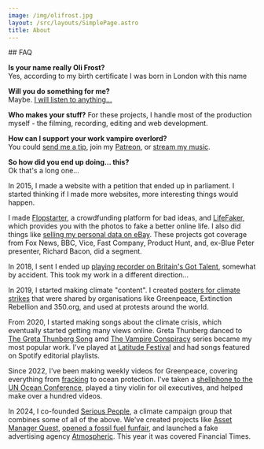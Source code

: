 ```yaml
---
image: /img/olifrost.jpg
layout: /src/layouts/SimplePage.astro
title: About
---
```


<BioBuilder />
## FAQ

**Is your name really Oli Frost?**  
Yes, according to my birth certificate I was born in London with this name

**Will you do something for me?**  
Maybe. [I will listen to anything…](mailto:mail@olifro.st)

**Who makes your stuff?**
For these projects, I handle most of the production myself - the filming, recording, editing and web development.

**How can I support your work vampire overlord?**  
You could [send me a tip](https://ko-fi.com/olifrost), join my [Patreon](https://www.patreon.com/OliFrost/membership), or [stream my music](https://olifro.st/links).

**So how did you end up doing… this?**  
Ok that's a long one…

<BioExpander summary="See more">
In 2015, I made a website with a petition that ended up in parliament. I started thinking if I made more websites, more interesting things would happen.

I made [Flopstarter](/blog/flopstarter), a crowdfunding platform for bad ideas, and [LifeFaker](/blog/lifefaker), which provides you with the photos to fake a better online life. I also did things like [selling my personal data on eBay](/blog/data-on-ebay). These projects got coverage from Fox News, BBC, Vice, Fast Company, Product Hunt, and, ex-Blue Peter presenter, Richard Bacon, did a segment.

In 2018, I sent I ended up [playing recorder on Britain's Got Talent](/blog/recorda-boi), somewhat by accident. This took my work in a different direction…

In 2019, I started making climate "content". I created [posters for climate strikes](/blog/climate-strike-posters) that were shared by organisations like Greenpeace, Extinction Rebellion and 350.org, and used at protests around the world.

From 2020, I started making songs about the climate crisis, which eventually started getting many views online. Greta Thunberg danced to [The Greta Thunberg Song](/blog/the-greta-thunberg-song) amd [The Vampire Conspiracy](/blog/the-vampire-conspiracy) series became my most popular work. I've played at [Latitude Festival](/blog/latitude) and had songs featured on Spotify editorial playlists.

Since 2022, I've been making weekly videos for Greenpeace, covering everything from [fracking](/blog/fracking-is-good) to ocean protection. I've taken a [shellphone to the UN Ocean Conference](/blog/shellphone), played a tiny violin for oil executives, and helped make over a hundred videos.

In 2024, I co-founded [Serious People](https://seriouspeople.org.uk), a climate campaign group that combines some of all of the above. We've created projects like [Asset Manager Quest](/blog/asset-manager-quest), [opened a fossil fuel funfair](/blog/fossil-fuel-funfair), and launched a fake advertising agency [Atmospheric](/blog/atmospheric). This year it was covered Financial Times.
</BioExpander>
